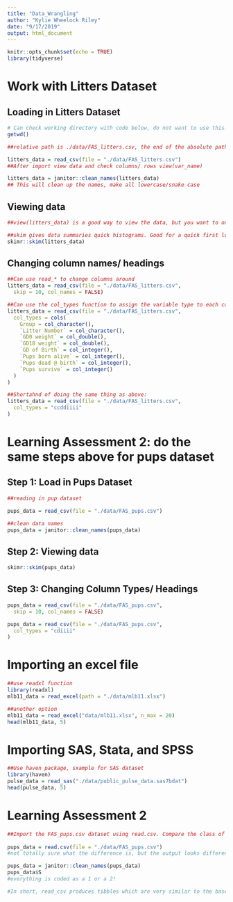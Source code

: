 ```yaml
---
title: "Data_Wrangling"
author: "Kylie Wheelock Riley"
date: "9/17/2019"
output: html_document
---
```


```r
knitr::opts_chunk$set(echo = TRUE)
library(tidyverse)
```

# Work with Litters Dataset

## Loading in Litters Dataset
```r

# Can check working directory with code below, do not want to use this. Want to use relative path. 
getwd()

##relative path is ./data/FAS_litters.csv, the end of the absolute path

litters_data = read_csv(file = "./data/FAS_litters.csv")
##After import view data and check columns/ rows view(var_name)

litters_data = janitor::clean_names(litters_data)
## This will clean up the names, make all lowercase/snake case
```

## Viewing data
```r
##view(litters_data) is a good way to view the data, but you want to only use it in the console, because the output isnt good in an RMD file. 

##skim gives data summaries quick histograms. Good for a quick first look at the data. 
skimr::skim(litters_data)
```

## Changing column names/ headings
```r
##Can use read_* to change columns around
litters_data = read_csv(file = "./data/FAS_litters.csv",
  skip = 10, col_names = FALSE)

##Can use the col_types function to assign the variable type to each column
litters_data = read_csv(file = "./data/FAS_litters.csv",
  col_types = cols(
    Group = col_character(),
    `Litter Number` = col_character(),
    `GD0 weight` = col_double(),
    `GD18 weight` = col_double(),
    `GD of Birth` = col_integer(),
    `Pups born alive` = col_integer(),
    `Pups dead @ birth` = col_integer(),
    `Pups survive` = col_integer()
  )
)

##Shortahnd of doing the same thing as above: 
litters_data = read_csv(file = "./data/FAS_litters.csv",
  col_types = "ccddiiii"
)
```


# Learning Assessment 2: do the same steps above for pups dataset
## Step 1: Load in Pups Dataset
```r
##reading in pup dataset

pups_data = read_csv(file = "./data/FAS_pups.csv")

##clean data names
pups_data = janitor::clean_names(pups_data)
```

## Step 2: Viewing data
```r
skimr::skim(pups_data)
```

## Step 3: Changing Column Types/ Headings
```r
pups_data = read_csv(file = "./data/FAS_pups.csv",
  skip = 10, col_names = FALSE)

pups_data = read_csv(file = "./data/FAS_pups.csv",
  col_types = "cdiiii"
)

```


# Importing an excel file
```r
##use readxl function 
library(readxl)
mlb11_data = read_excel(path = "./data/mlb11.xlsx")

##another option
mlb11_data = read_excel("data/mlb11.xlsx", n_max = 20)
head(mlb11_data, 5)
```

# Importing SAS, Stata, and SPSS
```r
##Use haven package, sxample for SAS dataset
library(haven)
pulse_data = read_sas("./data/public_pulse_data.sas7bdat")
head(pulse_data, 5)

```

# Learning Assessment 2
```r
##Import the FAS_pups.csv dataset using read.csv. Compare the class of this dataset to the one produced by read_csv. Try printing both in the console – what happens? After cleaning up the names, try accessing the Sex variable using S (e.g., pups_data$S). What happens?
  
pups_data = read.csv(file = "./data/FAS_pups.csv")
#not totally sure what the difference is, but the output looks different 

pups_data = janitor::clean_names(pups_data)
pups_data$S
#everything is coded as a 1 or a 2!

#In short, read_csv produces tibbles which are very similar to the base R data frames produced by read.csv. However, tibbles have some features that can help prevent mistakes and unwanted behavior.
```


